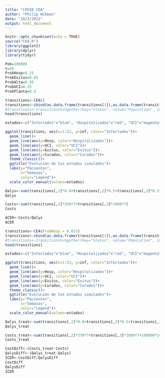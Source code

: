 ---
title: "COVID_CEA"
author: "Philip Wikman"
date: "18/2/2022"
output: html_document
---

```{r setup, include=FALSE}
knitr::opts_chunk$set(echo = TRUE)
source("CEA.R")
library(ggplot2)
library(dplyr)
library(tidyr)
```
```{r}
Pob=100000 
t=26 
ProbHosp=0.15 
ProbExitus=0.05 
ProbAlta=0.95
ProbUCI=0.15 
ProbPlanta=0.5
```

```{r}
transitions<-CEA()
transitions<-cbind(as.data.frame(transitions[1]),as.data.frame(transitions[2]),as.data.frame(transitions[3]), as.data.frame(transitions[4]), as.data.frame(transitions[5]),t=1:52)
#transitions<-transitions%>%gather(key="States", value="Population", inf, Hosp, UCI, Exitus, Curados,t)
head(transitions)
```



```{r}
estados<-c("Infectados"="blue", "Hospitalizados"="red", "UCI"="magenta", "Exitus"="black", "Curados"="green")

ggplot(transitions, aes(x=1:52, y=inf, color="Infectados"))+
  geom_line()+
  geom_line(aes(y=Hosp, color="Hospitalizados"))+
  geom_line(aes(y=UCI, color="UCI"))+
  geom_line(aes(y=Exitus, color="Exitus"))+
  geom_line(aes(y=Curados, color="Curados"))+
  theme_classic()+
  ggtitle("Evolución de los estados simulados")+
  labs(y="Pacientes",
       x="Semanas",
       color="Legend")+
  scale_color_manual(values=estados)

```
```{r}
Qalys<-sum(transitions[,1]*0.8+transitions[,2]*0.5+transitions[,3]*0.2+transitions[,5])
Qalys
```
```{r}
Costs<-sum(transitions[,2]*350*7+transitions[,3]*1000*7)
Costs
```
```{r}
ACER<-Costs/Qalys
ACER
```

```{r}
transitions<-CEA(ProbHosp = 0.015)
transitions<-cbind(as.data.frame(transitions[1]),as.data.frame(transitions[2]),as.data.frame(transitions[3]), as.data.frame(transitions[4]), as.data.frame(transitions[5]),t=1:52)
#transitions<-transitions%>%gather(key="States", value="Population", inf, Hosp, UCI, Exitus, Curados,t)
head(transitions)
```



```{r}
estados<-c("Infectados"="blue", "Hospitalizados"="red", "UCI"="magenta", "Exitus"="black", "Curados"="green")

ggplot(transitions, aes(x=1:52, y=inf, color="Infectados"))+
  geom_line()+
  geom_line(aes(y=Hosp, color="Hospitalizados"))+
  geom_line(aes(y=UCI, color="UCI"))+
  geom_line(aes(y=Exitus, color="Exitus"))+
  geom_line(aes(y=Curados, color="Curados"))+
  theme_classic()+
  ggtitle("Evolución de los estados simulados")+
  labs(y="Pacientes",
       x="Semanas",
       color="Legend")+
  scale_color_manual(values=estados)

```

```{r}
Qalys_treat<-sum(transitions[,1]*0.8+transitions[,2]*0.5+transitions[,3]*0.2+transitions[,5])
Qalys_treat
```
```{r}
Costs_treat<-sum(transitions[,2]*350*7+transitions[,3]*1000*7+100000*2473.99)
Costs_treat
```
```{r}
CostDiff<-(Costs_treat-Costs)
QalysDiff<-(Qalys_treat-Qalys)
ICER<-CostDiff/QalysDiff
CostDiff
QalysDiff
ICER
```
